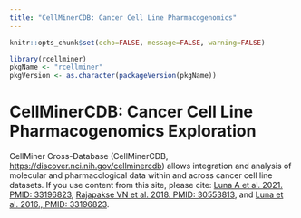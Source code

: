 ```yaml
---
title: "CellMinerCDB: Cancer Cell Line Pharmacogenomics"
---
```


```r
knitr::opts_chunk$set(echo=FALSE, message=FALSE, warning=FALSE)
```

```r
library(rcellminer)
pkgName <- "rcellminer"
pkgVersion <- as.character(packageVersion(pkgName))
```

# CellMinerCDB: Cancer Cell Line Pharmacogenomics Exploration # {.gpf-content .usa-prose .site-prose}

CellMiner Cross-Database (CellMinerCDB, [https://discover.nci.nih.gov/cellminercdb](https://discover.nci.nih.gov/cellminercdb){target="_blank"}) allows integration and analysis of molecular and pharmacological data within and across cancer cell line datasets. If you use content from this site, please cite: [Luna A et al. 2021. PMID: 33196823](https://pubmed.ncbi.nlm.nih.gov/33196823/){target="_blank"}, [Rajapakse VN et al. 2018. PMID: 30553813](https://pubmed.ncbi.nlm.nih.gov/30553813/){target="_blank"}, and [Luna et al. 2016., PMID: 33196823](https://pubmed.ncbi.nlm.nih.gov/26635141/){target="_blank"}.




